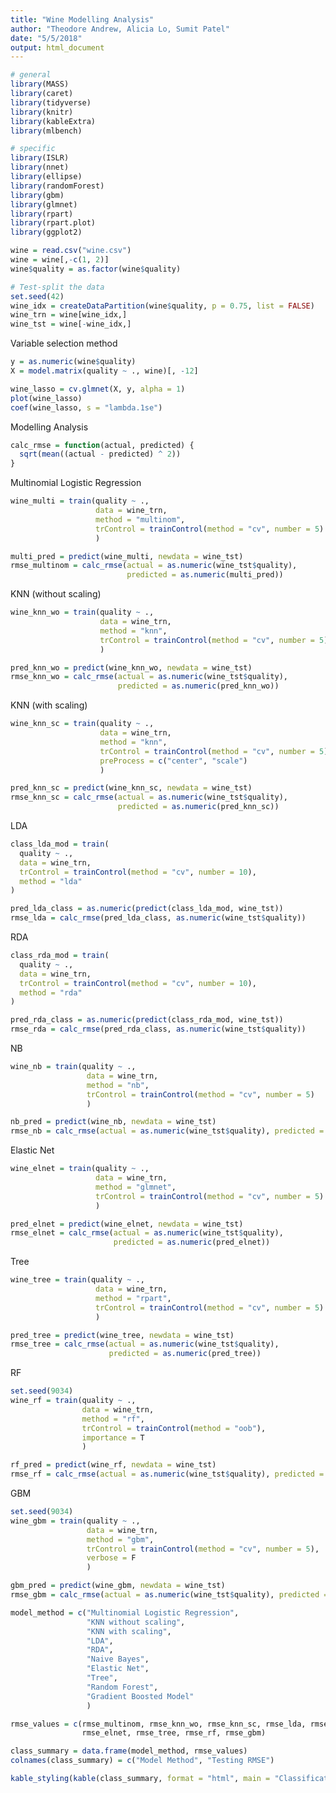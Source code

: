 ```yaml
---
title: "Wine Modelling Analysis"
author: "Theodore Andrew, Alicia Lo, Sumit Patel"
date: "5/5/2018"
output: html_document
---
```



```r
# general
library(MASS)
library(caret)
library(tidyverse)
library(knitr)
library(kableExtra)
library(mlbench)

# specific
library(ISLR)
library(nnet)
library(ellipse)
library(randomForest)
library(gbm)
library(glmnet)
library(rpart)
library(rpart.plot)
library(ggplot2)
```


```r
wine = read.csv("wine.csv")
wine = wine[,-c(1, 2)]
wine$quality = as.factor(wine$quality)
```


```r
# Test-split the data
set.seed(42)
wine_idx = createDataPartition(wine$quality, p = 0.75, list = FALSE)
wine_trn = wine[wine_idx,]
wine_tst = wine[-wine_idx,]
```


Variable selection method


```r
y = as.numeric(wine$quality)
X = model.matrix(quality ~ ., wine)[, -12]

wine_lasso = cv.glmnet(X, y, alpha = 1)
plot(wine_lasso)
coef(wine_lasso, s = "lambda.1se")
```


Modelling Analysis

```r
calc_rmse = function(actual, predicted) {
  sqrt(mean((actual - predicted) ^ 2))
}
```

Multinomial Logistic Regression

```r
wine_multi = train(quality ~ .,
                   data = wine_trn,
                   method = "multinom",
                   trControl = trainControl(method = "cv", number = 5)
                   )

multi_pred = predict(wine_multi, newdata = wine_tst)
rmse_multinom = calc_rmse(actual = as.numeric(wine_tst$quality), 
                          predicted = as.numeric(multi_pred))
```

KNN (without scaling)

```r
wine_knn_wo = train(quality ~ .,
                    data = wine_trn,
                    method = "knn",
                    trControl = trainControl(method = "cv", number = 5)
                    )

pred_knn_wo = predict(wine_knn_wo, newdata = wine_tst)
rmse_knn_wo = calc_rmse(actual = as.numeric(wine_tst$quality), 
                        predicted = as.numeric(pred_knn_wo))
```

KNN (with scaling)

```r
wine_knn_sc = train(quality ~ .,
                    data = wine_trn,
                    method = "knn",
                    trControl = trainControl(method = "cv", number = 5),
                    preProcess = c("center", "scale")
                    )

pred_knn_sc = predict(wine_knn_sc, newdata = wine_tst)
rmse_knn_sc = calc_rmse(actual = as.numeric(wine_tst$quality), 
                        predicted = as.numeric(pred_knn_sc))
```

LDA

```r
class_lda_mod = train(
  quality ~ .,
  data = wine_trn,
  trControl = trainControl(method = "cv", number = 10),
  method = "lda"
)

pred_lda_class = as.numeric(predict(class_lda_mod, wine_tst))
rmse_lda = calc_rmse(pred_lda_class, as.numeric(wine_tst$quality))
```

RDA

```r
class_rda_mod = train(
  quality ~ .,
  data = wine_trn,
  trControl = trainControl(method = "cv", number = 10),
  method = "rda"
)

pred_rda_class = as.numeric(predict(class_rda_mod, wine_tst))
rmse_rda = calc_rmse(pred_rda_class, as.numeric(wine_tst$quality))
```

NB

```r
wine_nb = train(quality ~ .,
                 data = wine_trn,
                 method = "nb",
                 trControl = trainControl(method = "cv", number = 5)
                 )

nb_pred = predict(wine_nb, newdata = wine_tst)
rmse_nb = calc_rmse(actual = as.numeric(wine_tst$quality), predicted = as.numeric(nb_pred))
```

Elastic Net

```r
wine_elnet = train(quality ~ .,
                   data = wine_trn,
                   method = "glmnet",
                   trControl = trainControl(method = "cv", number = 5)
                   )

pred_elnet = predict(wine_elnet, newdata = wine_tst)
rmse_elnet = calc_rmse(actual = as.numeric(wine_tst$quality),
                       predicted = as.numeric(pred_elnet))
```

Tree

```r
wine_tree = train(quality ~ .,
                   data = wine_trn,
                   method = "rpart",
                   trControl = trainControl(method = "cv", number = 5)
                   )

pred_tree = predict(wine_tree, newdata = wine_tst)
rmse_tree = calc_rmse(actual = as.numeric(wine_tst$quality),
                      predicted = as.numeric(pred_tree))
```

RF

```r
set.seed(9034)
wine_rf = train(quality ~ .,
                data = wine_trn,
                method = "rf",
                trControl = trainControl(method = "oob"),
                importance = T
                )

rf_pred = predict(wine_rf, newdata = wine_tst)
rmse_rf = calc_rmse(actual = as.numeric(wine_tst$quality), predicted = as.numeric(rf_pred))
```

GBM

```r
set.seed(9034)
wine_gbm = train(quality ~ .,
                 data = wine_trn,
                 method = "gbm",
                 trControl = trainControl(method = "cv", number = 5),
                 verbose = F
                 )

gbm_pred = predict(wine_gbm, newdata = wine_tst)
rmse_gbm = calc_rmse(actual = as.numeric(wine_tst$quality), predicted = as.numeric(gbm_pred))
```


```r
model_method = c("Multinomial Logistic Regression",
                 "KNN without scaling",
                 "KNN with scaling",
                 "LDA",
                 "RDA",
                 "Naive Bayes",
                 "Elastic Net",
                 "Tree",
                 "Random Forest",
                 "Gradient Boosted Model"
                 )

rmse_values = c(rmse_multinom, rmse_knn_wo, rmse_knn_sc, rmse_lda, rmse_rda, rmse_nb, 
                rmse_elnet, rmse_tree, rmse_rf, rmse_gbm)

class_summary = data.frame(model_method, rmse_values)
colnames(class_summary) = c("Model Method", "Testing RMSE")
```


```r
kable_styling(kable(class_summary, format = "html", main = "Classification Testing RMSE", digits = 4), full_width = F)
```












